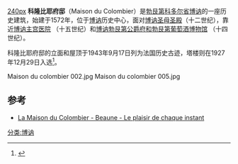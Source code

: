 [[文件:Maison_du_colombier_006.jpg|240px]] 
'''科隆比耶府邸'''（Maison du Colombier）是[[勃艮第|勃艮第]][[科多尔省|科多尔省]][[博讷|博讷]]的一座历史建筑，始建于1572年，位于[[博讷|博讷]]历史中心，面对[[博讷圣母圣殿|博讷圣母圣殿]]（十二世纪），靠近[[博讷主宫医院|博讷主宫医院]] （十五世纪）和[[博讷勃艮第公爵府|博讷勃艮第公爵府和勃艮第葡萄酒博物馆]] （十四世纪）。

科隆比耶府邸的立面和屋顶于1943年9月17日列为法国历史古迹，塔楼则在1927年12月29日入选<ref>{{Mérimée|PA00112119}}</ref>。

<gallery>
Maison du colombier 002.jpg
Maison du colombier 005.jpg
</gallery>

== 参考 ==
{{References}}
* [http://www.maison-du-colombier.com/ La Maison du Colombier - Beaune - Le plaisir de chaque instant] {{Wayback|url=http://www.maison-du-colombier.com/ |date=20130603061120 }}
[[分类:博讷|分类:博讷]]